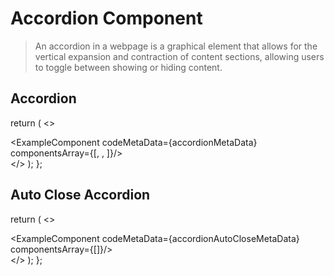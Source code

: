 # Accordion Component

>An accordion in a webpage is a graphical element that allows for the vertical expansion and contraction of content sections, allowing users to toggle between showing or hiding content.



## Accordion


  return (
    <>
    <div className='mb-20'>
        <ExampleComponent codeMetaData={accordionMetaData} componentsArray={[<AccordionLight/>, <AccordionBlue/>, <AccordionDark/>]}/>
    </div>
    </>
  );
};

<Accordion/>


## Auto Close Accordion


  return (
    <>
    <div className='mb-20'>
        <ExampleComponent codeMetaData={accordionAutoCloseMetaData} componentsArray={[<AccordionAutoCloses />]}/>
    </div>
    </>
  );
};

<AccordionAutoClose/>
